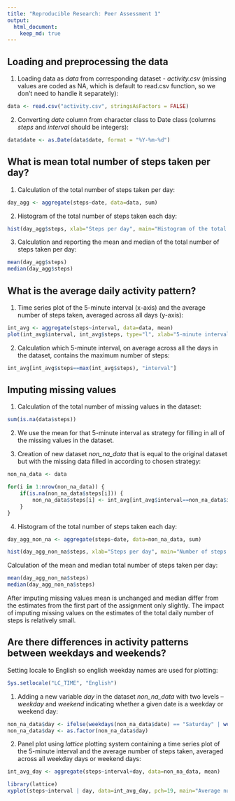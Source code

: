 ```yaml
---
title: "Reproducible Research: Peer Assessment 1"
output:
  html_document:
    keep_md: true
---
```



## Loading and preprocessing the data

1. Loading data as *data* from corresponding dataset - *activity.csv* (missing values are coded as NA, which is default to read.csv function, so we don't need to handle it separately):

```r
data <- read.csv("activity.csv", stringsAsFactors = FALSE)
```

2. Converting *date* column from character class to Date class (columns *steps* and *interval* should be integers):

```r
data$date <- as.Date(data$date, format = "%Y-%m-%d")
```

## What is mean total number of steps taken per day?

1. Calculation of the total number of steps taken per day:

```r
day_agg <- aggregate(steps~date, data=data, sum)
```

2. Histogram of the total number of steps taken each day:

```r
hist(day_agg$steps, xlab="Steps per day", main="Histogram of the total number of steps taken each day", col="green")
```

3. Calculation and reporting the mean and median of the total number of steps taken per day:

```r
mean(day_agg$steps)
median(day_agg$steps)
```

## What is the average daily activity pattern?

1. Time series plot of the 5-minute interval (x-axis) and the average number of steps taken, averaged across all days (y-axis):

```r
int_avg <- aggregate(steps~interval, data=data, mean)
plot(int_avg$interval, int_avg$steps, type="l", xlab="5-minute interval", ylab="Average number of steps", main="Average number of steps taken in 5-minute interval across all days", col="blue")
```

2. Calculation which 5-minute interval, on average across all the days in the dataset, contains the maximum number of steps:

```r
int_avg[int_avg$steps==max(int_avg$steps), "interval"]
```

## Imputing missing values

1. Calculation of the total number of missing values in the dataset:

```r
sum(is.na(data$steps))
```

2. We use the mean for that 5-minute interval as strategy for filling in all of the missing values in the dataset.

3. Creation of new dataset *non_na_data* that is equal to the original dataset but with the missing data filled in according to chosen strategy:

```r
non_na_data <- data

for(i in 1:nrow(non_na_data)) {
    if(is.na(non_na_data$steps[i])) {
        non_na_data$steps[i] <- int_avg[int_avg$interval==non_na_data$interval[i],"steps"]
    }
}
```

4. Histogram of the total number of steps taken each day:

```r
day_agg_non_na <- aggregate(steps~date, data=non_na_data, sum)

hist(day_agg_non_na$steps, xlab="Steps per day", main="Number of steps taken each day after imputing missing values", col="yellow")
```

Calculation of the mean and median total number of steps taken per day:

```r
mean(day_agg_non_na$steps)
median(day_agg_non_na$steps)
```

After imputing missing values mean is unchanged and median differ from the estimates from the first part of the assignment only slightly. The impact of imputing missing values on the estimates of the total daily number of steps is relatively small.

## Are there differences in activity patterns between weekdays and weekends?

Setting locale to English so english weekday names are used for plotting:

```r
Sys.setlocale("LC_TIME", "English")
```

1. Adding a new variable *day* in the dataset *non_na_data* with two levels – *weekday* and *weekend* indicating whether a given date is a weekday or weekend day:

```r
non_na_data$day <- ifelse(weekdays(non_na_data$date) == "Saturday" | weekdays(non_na_data$date) == "Sunday", "weekend", "weekday")
non_na_data$day <- as.factor(non_na_data$day)
```

2. Panel plot using *lattice* plotting system containing a time series plot of the 5-minute interval and the average number of steps taken, averaged across all weekday days or weekend days:

```r
int_avg_day <- aggregate(steps~interval+day, data=non_na_data, mean)

library(lattice)
xyplot(steps~interval | day, data=int_avg_day, pch=19, main="Average number of steps at weekday and weekend day", xlab="5-minute interval",  ylab="Number of steps", type="l", layout=c(1,2))
```

